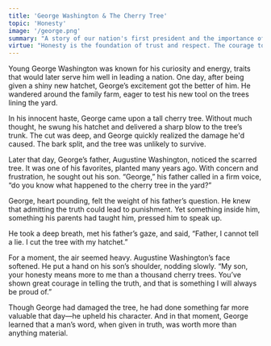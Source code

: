 ```yaml
---
title: 'George Washington & The Cherry Tree'
topic: 'Honesty'
image: '/george.png'
summary: "A story of our nation's first president and the importance of honesty."
virtue: "Honesty is the foundation of trust and respect. The courage to tell the truth, even when it is difficult, is a virtue that defines one’s character."
---
```

Young George Washington was known for his curiosity and energy, traits that would later serve him well in leading a nation. One day, after being given a shiny new hatchet, George’s excitement got the better of him. He wandered around the family farm, eager to test his new tool on the trees lining the yard.

In his innocent haste, George came upon a tall cherry tree. Without much thought, he swung his hatchet and delivered a sharp blow to the tree’s trunk. The cut was deep, and George quickly realized the damage he'd caused. The bark split, and the tree was unlikely to survive.

Later that day, George’s father, Augustine Washington, noticed the scarred tree. It was one of his favorites, planted many years ago. With concern and frustration, he sought out his son. “George,” his father called in a firm voice, “do you know what happened to the cherry tree in the yard?”

George, heart pounding, felt the weight of his father’s question. He knew that admitting the truth could lead to punishment. Yet something inside him, something his parents had taught him, pressed him to speak up.

He took a deep breath, met his father’s gaze, and said, “Father, I cannot tell a lie. I cut the tree with my hatchet.”

For a moment, the air seemed heavy. Augustine Washington’s face softened. He put a hand on his son’s shoulder, nodding slowly. “My son, your honesty means more to me than a thousand cherry trees. You’ve shown great courage in telling the truth, and that is something I will always be proud of.”

Though George had damaged the tree, he had done something far more valuable that day—he upheld his character. And in that moment, George learned that a man’s word, when given in truth, was worth more than anything material.


